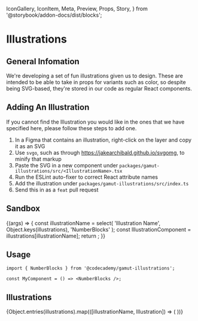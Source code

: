   IconGallery,
  IconItem,
  Meta,
  Preview,
  Props,
  Story,
} from '@storybook/addon-docs/dist/blocks';


<Meta
  title="Illustrations/All Illustrations"
  component={illustrations.NumberBlocks}
/>

# Illustrations

<StoryStatus status="stable" />

## General Infomation

We're developing a set of fun illustrations given us to design.
These are intended to be able to take in props for variants such as color, so despite being SVG-based, they're stored in our code as regular React components.

## Adding An Illustration

If you cannot find the Illustration you would like in the ones that we have specified here, please follow these steps to add one.

1. In a Figma that contains an illustration, right-click on the layer and copy it as an SVG
2. Use `svgo`, such as through https://jakearchibald.github.io/svgomg, to minify that markup
3. Paste the SVG in a new component under `packages/gamut-illustrations/src/<IllustrationName>.tsx`
4. Run the ESLint auto-fixer to correct React attribute names
5. Add the illustration under `packages/gamut-illustrations/src/index.ts`
6. Send this in as a `feat` pull request

## Sandbox

<Preview>
  <Story name="Editable Illustration">
    {(args) => {
      const illustrationName = select(
        'Illustration Name',
        Object.keys(illustrations),
        'NumberBlocks'
      );
      const IllustrationComponent = illustrations[illustrationName];
      return <IllustrationComponent width={number('width', 256)} />;
    }}
  </Story>
</Preview>

<Props of={illustrations.NumberBlocks} />

## Usage

```tsx
import { NumberBlocks } from '@codecademy/gamut-illustrations';

const MyComponent = () => <NumberBlocks />;
```

## Illustrations

<IconGallery>
  {Object.entries(illustrations).map(([illustrationName, Illustration]) => (
    <IconItem key={illustrationName} name={illustrationName}>
      <Illustration width="128px" />
    </IconItem>
  ))}
</IconGallery>
